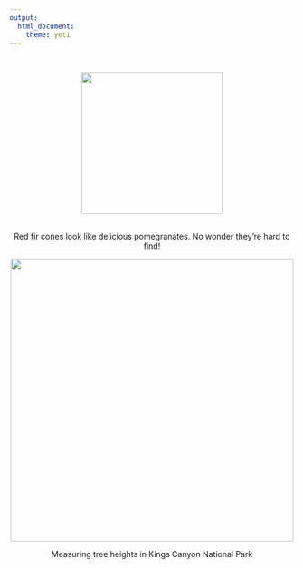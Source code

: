 ```yaml
---
output: 
  html_document:
    theme: yeti
---
```

<br>
<center>![](pics/SW_redfir.JPG){width=250px}

<br>
Red fir cones look like delicious pomegranates. No wonder they're hard to find!
<br>

<center>![](pics/20180723_135811.JPG){width=500px}

Measuring tree heights in Kings Canyon National Park
<br>
